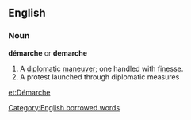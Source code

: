 ==English==

===Noun===
'''démarche''' or '''demarche'''
#A [[diplomatic]] [[maneuver]]; one handled with [[finesse]].
#A protest launched through diplomatic measures

[[Category:English borrowed words]]

[[et:Démarche]]